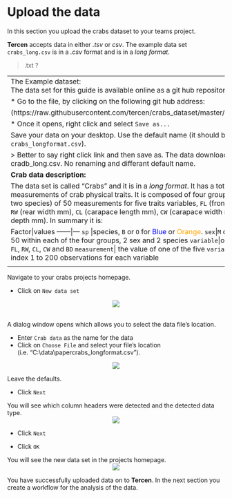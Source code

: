 # Upload the data
In this section you upload the crabs dataset to your teams project.

__Tercen__ accepts data in either _.tsv_ or _csv_. The example data set `crabs_long.csv` is in a _.csv_ format and is in a _long format_. 

> .txt ? 

---------------------------------------------------------------------------------------------------------------------------------
The Example dataset:\
The data set for this guide is available online as a git hub repository. 

* Go to the file, by clicking on the following git hub address:

(https://raw.githubusercontent.com/tercen/crabs_dataset/master/data/crabs_long.csv)

* Once it opens, right click and select `Save as...`

Save your data on your desktop. Use the default name (it should be `crabs_longformat.csv`).

> Better to say right click link and then save as. The data downloads as cradb_long.csv. No renaming and differant default name. 

__Crab data description:__

The data set is called "Crabs" and it is in a _long format_. It has a total of 1000 measurements of crab physical traits. It is composed of four groups (two sexes and two species) of 50 measurements for five traits variables, `FL` (frontal lobe size in mm), `RW` (rear width mm), `CL` (carapace length mm), `CW` (carapace width mm) and `BD` (body depth mm). In summary it is:  

Factor|values
------|---
`sp` |species, `B` or `O` for <span style="color:blue">Blue</span> or <span style="color:orange">Orange</span>.
`sex`|`M` or `F`
`index`|index 1 to 50 within each of the four groups, 2 sex and 2 species
`variable`|one of five variables: `FL`, `RW`, `CL`, `CW` and `BD`
`measurement`| the value of one of the five `variable`
`observation`| index 1 to 200 observations for each variable

<center>![](images/View_crab_picture.png)</center>
-----------------------------------------------------------------------------------------------------------------------------------

Navigate to your crabs projects homepage. 

* Click on `New data set`\

<center><img src="images/Click_on_new_dataset.png"></center>
\
A dialog window opens which allows you to select the data file's location.\

* Enter `Crab data` as the name for the data
* Click on `Choose File` and select your file's location (i.e. "C:\\data\\papercrabs_longformat.csv").\

<center><img src="images/View_add_dataset.png"></center>

Leave the defaults.

* Click `Next`

You will see which column headers were detected and the detected data type.
<center><img src="images/View_data_table.png"></center>

* Click `Next`

* Click `OK`


You will see the new data set in the projects homepage.
<center><img src="images/View_data_added.png"></center>

You have successfully uploaded data on to __Tercen__. In the next section you create a workflow for the analysis of the data.